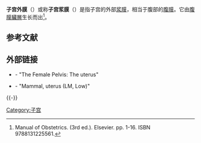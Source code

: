 {{Infobox Anatomy
|Name         = 子宫外膜
|Latin        = Perimetrium, tunica serosa uteri
|GraySubject  = 
|GrayPage     = 
|Image        = Illu cervix zh.jpg 
|Caption      = [[子宫|子宫]]和[[输卵管|输卵管]] 
|Image2       = 
|Caption2     = 
|Precursor    = 
|System       = 
|Artery       = 
|Vein         = 
|Nerve        = 
|Lymph        = 
|MeshName     = 
|MeshNumber   = 
}}

'''子宫外膜'''（{{lang-en|'''perimetrium'''}}）或称'''子宫浆膜'''（{{lang|en|serous coat of uterus}}）是指子宫的外部[[浆膜|浆膜]]，相当于腹部的[[腹膜|腹膜]]。它由[[腹膜臟層|腹膜臟層]]生长而出<ref>Manual of Obstetrics. (3rd ed.). Elsevier. pp. 1-16. ISBN 9788131225561.</ref>。

== 参考文献 ==
{{Reflist}}

== 外部链接  ==
* {{SUNYAnatomyLabs|43|09|02|03}} - "The Female Pelvis: The uterus"
* {{UCDavisOrganology|Reproductive/mammal/uterus0/uterus1}} - "Mammal, uterus (LM, Low)"

{{-}}
{{女性生殖系統}}

[[Category:子宫|Category:子宫]]